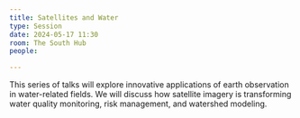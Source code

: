 ```yaml
---
title: Satellites and Water
type: Session
date: 2024-05-17 11:30
room: The South Hub
people:

---
```

This series of talks will explore innovative applications of earth observation in water-related fields. We will discuss how satellite imagery is transforming water quality monitoring, risk management, and watershed modeling.